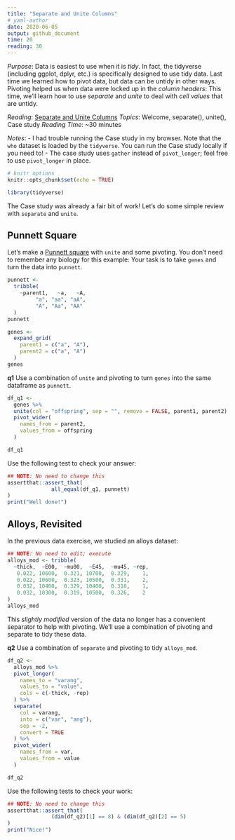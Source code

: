 ```yaml
---
title: "Separate and Unite Columns"
# yaml-author
date: 2020-06-05
output: github_document
time: 20
reading: 30
---
```


*Purpose*: Data is easiest to use when it is *tidy*. In fact, the tidyverse
(including ggplot, dplyr, etc.) is specifically designed to use tidy data. Last
time we learned how to pivot data, but data can be untidy in other ways.
Pivoting helped us when data were locked up in the *column headers*: This time,
we'll learn how to use *separate* and *unite* to deal with *cell values* that
are untidy.

*Reading*: [Separate and Unite Columns](https://rstudio.cloud/learn/primers/4.2)
*Topics*: Welcome, separate(), unite(), Case study
*Reading Time*: ~30 minutes

*Notes*:
- I had trouble running the Case study in my browser. Note that the `who` dataset is loaded by the `tidyverse`. You can run the Case study locally if you need to!
- The case study uses `gather` instead of `pivot_longer`; feel free to use `pivot_longer` in place.

```r
# knitr options
knitr::opts_chunk$set(echo = TRUE)
```

```r
library(tidyverse)

```

The Case study was already a fair bit of work! Let's do some simple review with
`separate` and `unite`.

## Punnett Square
<!-- ------------------------- -->

Let's make a [Punnett square](https://en.wikipedia.org/wiki/Punnett_square) with
`unite` and some pivoting. You don't need to remember any biology for this
example: Your task is to take `genes` and turn the data into `punnett`.

```r
punnett <-
  tribble(
    ~parent1,   ~a,   ~A,
         "a", "aa", "aA",
         "A", "Aa", "AA"
  )
punnett

genes <-
  expand_grid(
    parent1 = c("a", "A"),
    parent2 = c("a", "A")
  )
genes
```

__q1__ Use a combination of `unite` and pivoting to turn `genes` into the same
dataframe as `punnett`.

```r
df_q1 <-
  genes %>%
  unite(col = "offspring", sep = "", remove = FALSE, parent1, parent2) %>%
  pivot_wider(
    names_from = parent2,
    values_from = offspring
  )

df_q1
```

Use the following test to check your answer:

```r
## NOTE: No need to change this
assertthat::assert_that(
              all_equal(df_q1, punnett)
)
print("Well done!")
```

## Alloys, Revisited
<!-- ------------------------- -->

In the previous data exercise, we studied an alloys dataset:

```r
## NOTE: No need to edit; execute
alloys_mod <- tribble(
  ~thick,  ~E00,  ~mu00,  ~E45,  ~mu45, ~rep,
   0.022, 10600,  0.321, 10700,  0.329,    1,
   0.022, 10600,  0.323, 10500,  0.331,    2,
   0.032, 10400,  0.329, 10400,  0.318,    1,
   0.032, 10300,  0.319, 10500,  0.326,    2
)
alloys_mod
```

This *slightly modified* version of the data no longer has a convenient
separator to help with pivoting. We'll use a combination of pivoting and
separate to tidy these data.

__q2__ Use a combination of `separate` and pivoting to tidy `alloys_mod`.

```r
df_q2 <-
  alloys_mod %>%
  pivot_longer(
    names_to = "varang",
    values_to = "value",
    cols = c(-thick, -rep)
  ) %>%
  separate(
    col = varang,
    into = c("var", "ang"),
    sep = -2,
    convert = TRUE
  ) %>%
  pivot_wider(
    names_from = var,
    values_from = value
  )

df_q2
```

Use the following tests to check your work:

```r
## NOTE: No need to change this
assertthat::assert_that(
              (dim(df_q2)[1] == 8) & (dim(df_q2)[2] == 5)
)
print("Nice!")
```

<!-- include-exit-ticket -->
